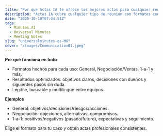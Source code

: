 ```yaml
---
title: "Por qué Actas IA te ofrece las mejores actas para cualquier reunión"
description: "Actas IA cubre cualquier tipo de reunión con formatos como General, Negociación/Ventas y 1-a-1, entregando salidas optimizadas."
date: "2025-10-10T07:04:51Z"
tags:
  - Minutes.AI
  - Universal Minutes
  - Meeting Notes
slug: "universalminutes-es-MX"
cover: "/images/Communication01.jpeg"
---
```


**Por qué funciona en todo**
- Formatos hechos para cada uso: General, Negociación/Ventas, 1-a-1 y más.
- Resultados optimizados: objetivos claros, decisiones con dueños y siguientes pasos sin duda.
- Legible, buscable y multilingüe entre equipos.

**Ejemplos**
- General: objetivos/decisiones/riesgos/acciones.
- Negociación: objeciones, alternativas, compromisos.
- 1-a-1: positivos/negativos (pasado/futuro), expectativas y seguimiento.

Elige el formato para tu caso y obtén actas profesionales consistentes.
